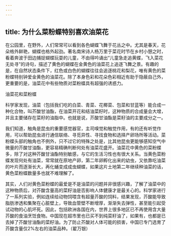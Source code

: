 ```yaml
---
---
---
```

title: 为什么菜粉蝶特别喜欢油菜花
---




在公园里，在野外，人们常常可以看到各色蝴蝶飞舞于花丛之中。尤其是春天，花朵格外鲜艳，蝴蝶也格外起劲。著名南宋诗人杨万里于菜花时节在乡村小憩之时，看着奔波于田边捕捉蝴蝶玩耍的儿童，不由得吟诵出“儿童急走追黄蝶，飞入菜花无处寻”的诗句，描述了黄色的蝴蝶在金黄色的油菜花上追逐飞舞之景。有趣的是，在自然状态条件下，红色或白色的蝴蝶往往会追逐桃花和梨花，唯有黄色的菜粉蝶特别钟爱金黄色的油菜花。除了本身色彩和花朵色彩相近有助于隐蔽自己外，更重要的是，油菜花中有些物质对菜粉蝶具有超强的诱惑力。



油菜花和菜粉蝶



科学家发现，油菜（包括我们吃的白菜、青菜、花椰菜、包菜和甘蓝等）能合成一种化合物，叫芥酸甘油酯，在油菜开花和结油菜籽时，这种物质的合成量会大增，并且主要储存在菜籽的油脂中。也就是说，芥酸甘油酯是菜籽油的主要成分之一。

我们知道，触角是昆虫的重要感觉器官，主司嗅觉和触觉作用，有的还有听觉作用，可以帮助昆虫进行通信联络、寻觅异性、寻找食物和选择产卵场所等活动。菜粉蝶头部的触角也不例外，只不过它的特殊之处是，比其他昆虫更能够感知空气中微量的芥酸甘油酯，更容易精确判断何处有油菜花盛开。油菜花中黄色的菜粉蝶多，除了对这种芥酸甘油酯特别敏感，与它的生活习性也有很大关系。当黄色菜粉蝶发现何处有油菜，常常就在原地产卵，第二年卵孵化出来的幼虫，又依靠吃油菜的叶片而逐渐长大，再化蛹变成成虫蝴蝶，如果这片土地第二年继续种油菜的话，黄色菜粉蝶数量多也就不难理解了。

其实，人们对黄色菜粉蝶的最爱是不是油菜的问题并非很感兴趣，了解了油菜中的这种物质后，对芥酸含量高的菜籽油是否影响人体健康才是最关心的。科学家进行了一系列实验，例如连续给动物饲喂含有超量芥酸的饲料，结果发现，芥酸能导致脂肪渗透和集聚在心脏壁上，导致血管壁不断增厚，渐渐失去弹性，甚至能引起受试动物的心肌坏死。因此，包括欧洲各国在内，世界上很多地区已不再使用含大量芥酸的食油烹饪食物。中国现在超市里也已买不到纯菜籽油了，如果有，也都是已去掉了芥酸甘油酯的菜籽油。为了防止芥酸对人体可能的损害，中国已专门选育了芥酸含量仅2%左右的油菜品种。（翟万银）